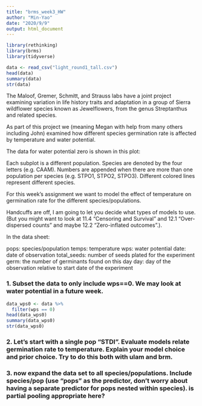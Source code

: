 ```yaml
---
title: "brms_week3_HW"
author: "Min-Yao"
date: "2020/9/9"
output: html_document
---
```


```r
library(rethinking)
library(brms)
library(tidyverse)
```

```r
data <- read_csv("light_round1_tall.csv")
head(data)
summary(data)
str(data)
```
The Maloof, Gremer, Schmitt, and Strauss labs have a joint project examining variation in life history traits and adaptation in a group of Sierra wildflower species known as Jewelflowers, from the genus Streptanthus and related species.

As part of this project we (meaning Megan with help from many others including John) examined how different species germination rate is affected by temperature and water potential.

The data for water potential zero is shown in this plot:

Each subplot is a different population. Species are denoted by the four letters (e.g. CAAM).  Numbers are appended when there are more than one population per species (e.g. STPO1, STPO2, STPO3).  Different colored lines represent different species.

For this week's assignment we want to model the effect of temperature on germination rate for the different species/populations.

Handcuffs are off, I am going to let you decide what types of models to use.  (But you might want to look at 11.4 "Censoring and Survival" and 12.1 "Over-dispersed counts" and maybe 12.2 "Zero-inflated outcomes".).  

In the data sheet:

pops: species/population
temps: temperature
wps: water potential
date: date of observation
total_seeds: number of seeds plated for the experiment
germ: the number of germinants found on this day
day: day of the observation relative to start date of the experiment

### 1.  Subset the data to only include wps==0.  We may look at water potential in a future week.

```r
data_wps0 <- data %>%
  filter(wps == 0)
head(data_wps0)
summary(data_wps0)
str(data_wps0)
```


### 2. Let's start with a single pop "STDI".  Evaluate models relate germination rate to temperature.  Explain your model choice and prior choice.  Try to do this both with ulam and brm.

### 3. now expand the data set to all species/populations.  Include species/pop (use "pops" as the predictor, don't worry about having a separate predictor for pops nested within species).  is partial pooling appropriate here?
